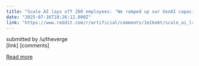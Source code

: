 ```yaml
---
title: "Scale AI lays off 200 employees: ‘We ramped up our GenAI capacity too quickly’"
date: "2025-07-16T18:26:12.000Z"
link: "https://www.reddit.com/r/artificial/comments/1m1ke6t/scale_ai_lays_off_200_employees_we_ramped_up_our/"
---
```


submitted by    /u/theverge  
 [link]   [comments]

[Read more](https://www.reddit.com/r/artificial/comments/1m1ke6t/scale_ai_lays_off_200_employees_we_ramped_up_our/)
